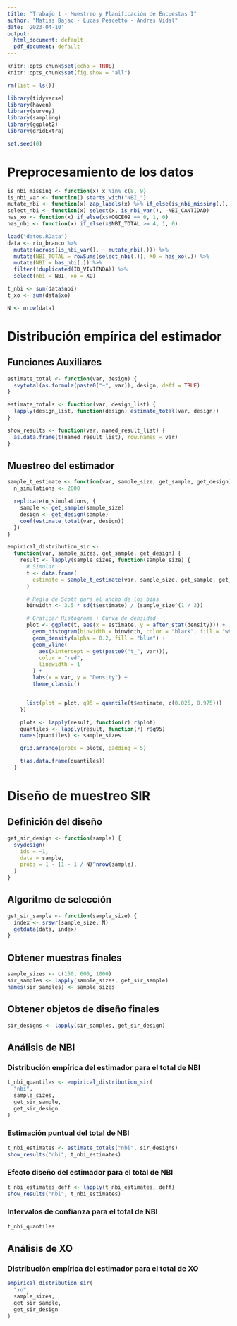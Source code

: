 ```yaml
---
title: "Trabajo 1 - Muestreo y Planificación de Encuestas I"
author: "Matias Bajac - Lucas Pescetto - Andres Vidal"
date: '2023-04-10'
output:
  html_document: default
  pdf_document: default
---
```


```r
knitr::opts_chunk$set(echo = TRUE)
knitr::opts_chunk$set(fig.show = "all")

rm(list = ls())

library(tidyverse)
library(haven)
library(survey)
library(sampling)
library(ggplot2)
library(gridExtra)

set.seed(0)
```

# Preprocesamiento de los datos

```r
is_nbi_missing <- function(x) x %in% c(8, 9)
is_nbi_var <- function() starts_with("NBI_")
mutate_nbi <- function(x) zap_labels(x) %>% if_else(is_nbi_missing(.), 0, .)
select_nbi <- function(x) select(x, is_nbi_var(), -NBI_CANTIDAD)
has_xo <- function(x) if_else(x$HOGCE09 == 0, 1, 0)
has_nbi <- function(x) if_else(x$NBI_TOTAL >= 4, 1, 0)

load("datos.RData")
data <- rio_branco %>%
  mutate(across(is_nbi_var(), ~ mutate_nbi(.))) %>%
  mutate(NBI_TOTAL = rowSums(select_nbi(.)), XO = has_xo(.)) %>%
  mutate(NBI = has_nbi(.)) %>%
  filter(!duplicated(ID_VIVIENDA)) %>%
  select(nbi = NBI, xo = XO)

t_nbi <- sum(data$nbi)
t_xo <- sum(data$xo)

N <- nrow(data)
```


# Distribución empírica del estimador

## Funciones Auxiliares

```r
estimate_total <- function(var, design) {
  svytotal(as.formula(paste0("~", var)), design, deff = TRUE)
}

estimate_totals <- function(var, design_list) {
  lapply(design_list, function(design) estimate_total(var, design))
}

show_results <- function(var, named_result_list) {
  as.data.frame(t(named_result_list), row.names = var)
}
```



## Muestreo del estimador

```r
sample_t_estimate <- function(var, sample_size, get_sample, get_design) {
  n_simulations <- 2000

  replicate(n_simulations, {
    sample <- get_sample(sample_size)
    design <- get_design(sample)
    coef(estimate_total(var, design))
  })
}
```

```r
empirical_distribution_sir <-
  function(var, sample_sizes, get_sample, get_design) {
    result <- lapply(sample_sizes, function(sample_size) {
      # Simular
      t <- data.frame(
        estimate = sample_t_estimate(var, sample_size, get_sample, get_design)
      )

      # Regla de Scott para el ancho de los bins
      binwidth <- 3.5 * sd(t$estimate) / (sample_size^(1 / 3))

      # Graficar Histograma + Curva de densidad
      plot <- ggplot(t, aes(x = estimate, y = after_stat(density))) +
        geom_histogram(binwidth = binwidth, color = "black", fill = "white") +
        geom_density(alpha = 0.2, fill = "blue") +
        geom_vline(
          aes(xintercept = get(paste0("t_", var))),
          color = "red",
          linewidth = 1
        ) +
        labs(x = var, y = "Density") +
        theme_classic()


      list(plot = plot, q95 = quantile(t$estimate, c(0.025, 0.975)))
    })

    plots <- lapply(result, function(r) r$plot)
    quantiles <- lapply(result, function(r) r$q95)
    names(quantiles) <- sample_sizes

    grid.arrange(grobs = plots, padding = 5)

    t(as.data.frame(quantiles))
  }
```


# Diseño de muestreo SIR

## Definición del diseño

```r
get_sir_design <- function(sample) {
  svydesign(
    ids = ~1,
    data = sample,
    probs = 1 - (1 - 1 / N)^nrow(sample),
  )
}
```

## Algoritmo de selección

```r
get_sir_sample <- function(sample_size) {
  index <- srswr(sample_size, N)
  getdata(data, index)
}
```

## Obtener muestras finales
```r
sample_sizes <- c(150, 600, 1000)
sir_samples <- lapply(sample_sizes, get_sir_sample)
names(sir_samples) <- sample_sizes
```

## Obtener objetos de diseño finales

```r
sir_designs <- lapply(sir_samples, get_sir_design)
```

## Análisis de NBI

### Distribución empírica del estimador para el total de NBI

```r
t_nbi_quantiles <- empirical_distribution_sir(
  "nbi",
  sample_sizes,
  get_sir_sample,
  get_sir_design
)
```

### Estimación puntual del total de NBI

```r
t_nbi_estimates <- estimate_totals("nbi", sir_designs)
show_results("nbi", t_nbi_estimates)
```

### Efecto diseño del estimador para el total de NBI

```r
t_nbi_estimates_deff <- lapply(t_nbi_estimates, deff)
show_results("nbi", t_nbi_estimates)
```

### Intervalos de confianza para el total de NBI

```r
t_nbi_quantiles
```

## Análisis de XO

### Distribución empírica del estimador para el total de XO

```r
empirical_distribution_sir(
  "xo",
  sample_sizes,
  get_sir_sample,
  get_sir_design
)
```


